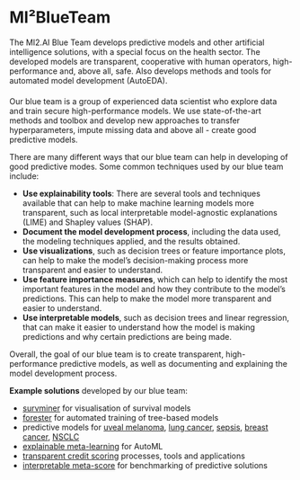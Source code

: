 # MI²BlueTeam  {-}

The MI2.AI Blue Team develops predictive models and other artificial intelligence solutions, with a special focus on the health sector. The developed models are transparent, cooperative with human operators, high-performance and, above all, safe. Also develops methods and tools for automated model development (AutoEDA).

####   {-}

Our blue team is a group of experienced data scientist who explore data and train secure high-performance models. We use state-of-the-art methods and toolbox and develop new approaches to transfer hyperparameters, impute missing data and above all - create good predictive models. 

There are many different ways that our blue team can help in developing of good predictive modes. Some common techniques used by our blue team include:

- **Use explainability tools**: There are several tools and techniques available that can help to make machine learning models more transparent, such as local interpretable model-agnostic explanations (LIME) and Shapley values (SHAP).
- **Document the model development process**, including the data used, the modeling techniques applied, and the results obtained. 
- **Use visualizations**, such as decision trees or feature importance plots, can help to make the model's decision-making process more transparent and easier to understand.
- **Use feature importance measures**, which can help to identify the most important features in the model and how they contribute to the model's predictions. This can help to make the model more transparent and easier to understand.
- **Use interpretable models**, such as decision trees and linear regression, that can make it easier to understand how the model is making predictions and why certain predictions are being made.

Overall, the goal of our blue team is to create transparent, high-performance predictive models, as well as documenting and explaining the model development process.


**Example solutions** developed by our blue team:

- [survminer](https://cran.r-project.org/web/packages/survminer/index.html) for visualisation of survival models
- [forester](https://github.com/ModelOriented/forester) for automated training of tree-based models
- predictive models for [uveal melanoma](https://www.sciencedirect.com/science/article/pii/S0959804922004658), [lung cancer](https://www.mdpi.com/2076-3417/12/4/1926), [sepsis](https://www.mdpi.com/2073-4409/11/15/2433), [breast cancer](https://www.nature.com/articles/s41598-019-43556-1), [NSCLC](https://www.mdpi.com/2072-6694/14/2/439)
- [explainable meta-learning](https://link.springer.com/chapter/10.1007/978-3-030-93736-2_38) for AutoML
- [transparent credit scoring](https://www.tandfonline.com/doi/full/10.1080/01605682.2021.1922098) processes, tools and applications
- [interpretable meta-score](https://www.nature.com/articles/s42256-022-00531-2) for benchmarking of predictive solutions

